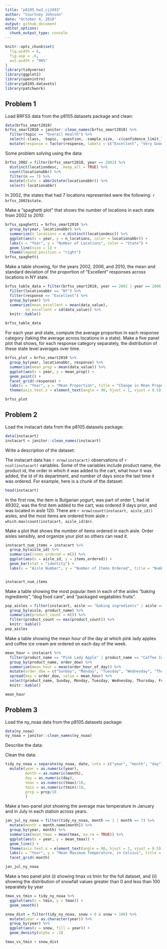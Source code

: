 ```yaml
---
title: "p8105_hw3_cj2493"
author: "Courtney Johnson"
date: "October 4, 2018"
output: github_document
editor_options: 
  chunk_output_type: console
---
```


```r
knitr::opts_chunk$set(
  fig.width = 6,
  fig.asp = .6,
  out.width = "90%"
)
library(tidyverse)
library(ggplot2)
library(openintro)
library(p8105.datasets)
library(patchwork)
```

## Problem 1

Load BRFSS data from the p8105.datasets package and clean:

```r
data(brfss_smart2010) 
brfss_smart2010 = janitor::clean_names(brfss_smart2010) %>%
  filter(topic == "Overall Health") %>%
  select(-class, -topic, -question, -sample_size, -c(confidence_limit_low:geo_location)) %>%
  mutate(response = factor(response, labels = c("Excellent", "Very Good", "Good", "Fair", "Poor")))
```

Some problem solving using the data:

```r
brfss_2002 = filter(brfss_smart2010, year == 2002) %>%
  distinct(locationdesc, .keep_all = TRUE) %>%
  count(locationabbr) %>%
  filter(n == 7) %>%
  mutate(state = abbr2state(locationabbr)) %>%
  select(-locationabbr)
```

In 2002, the states that had 7 locations represented were the following: `r brfss_2002$state`.

Make a "spaghetti plot" that shows the number of locations in each state from 2002 to 2010:

```r
brfss_spaghetti = brfss_smart2010 %>%
  group_by(year, locationabbr) %>%
  summarize(n_locations = n_distinct(locationdesc)) %>%
  ggplot(aes(x = year, y = n_locations, color = locationabbr)) + 
  labs(x = "Year", y = "Number of Locations", color = "State") +
  geom_line(size = 1) +
  theme(legend.position = "right")
brfss_spaghetti
```

Make a table showing, for the years 2002, 2006, and 2010, the mean and standard deviation of the proportion of "Excellent"
 responses across locations in NY state.
 
```r
brfss_table_data = filter(brfss_smart2010, year == 2002 | year == 2006 | year == 2010) %>%
  filter(locationabbr == "NY") %>%
  filter(response == "Excellent") %>%
  group_by(year) %>%
  summarize(mean_excellent = mean(data_value),
         sd_excellent = sd(data_value)) %>%
  knitr::kable()

brfss_table_data
```

For each year and state, compute the average proportion in each response category (taking the average across locations in a state). Make a five panel plot that shows, for each response category separately, the distribution of these state level averages over time. 

```r
brfss_plot = brfss_smart2010 %>%
  group_by(year, locationabbr, response) %>%
  summarize(mean_prop = mean(data_value)) %>%
  ggplot(aes(x = year, y = mean_prop)) + 
  geom_point() + 
  facet_grid(~response) +
  labs(x = "Year", y = "Mean Proportion", title = "Change in Mean Proportions Over Time by Response") +
  theme(axis.text.x = element_text(angle = 90, hjust = 1, vjust = 0.5))

brfss_plot
```


## Problem 2

Load the instacart data from the p8105.datasets package:

```r
data(instacart) 
instacart = janitor::clean_names(instacart)
```

Write a description of the dataset:

The instacart data has `r nrow(instacart)` observations of `r ncol(instacart)` variables. Some of the variables include product name, the product id, the order in which it was added to the cart, what hour it was added, the id of its department, and number of days since the last time it was ordered. For example, here is a chunk of the dataset: 

```r
head(instacart)
```

In the first row, the item is Bulgarian yogurt, was part of order 1, had id 49302, was the first item added to the cart, was ordered 9 days prior, and was located in aisle 120. There are `r nrow(count(instacart, aisle_id))` aisles, and the most items are ordered from aisle `r which.max(count(instacart, aisle_id)$n)`.

Make a plot that shows the number of items ordered in each aisle. Order aisles sensibly, and organize your plot so others can read it. 

```r
instacart_num_items = instacart %>%
  group_by(aisle_id) %>%
  summarize(items_ordered = n()) %>%
  ggplot(aes(x = aisle_id, y = items_ordered)) +
  geom_bar(stat = "identity") +
  labs(x = "Aisle Number", y = "Number of Items Ordered", title = "Number of Items Ordered in Each Aisle")


instacart_num_items
```

Make a table showing the most popular item in each of the aisles "baking ingredients", "dog food care", and "packaged vegatables fruits".

```r
pop_aisles = filter(instacart, aisle == "baking ingredients" | aisle == "dog food care" | aisle == "packaged vegetables fruits") %>%
  group_by(aisle, product_name) %>%
  summarize(product_count = n()) %>%
  filter(product_count == max(product_count)) %>%
  knitr::kable()
pop_aisles
```



Make a table showing the mean hour of the day at which pink lady apples and coffee ice cream are ordered on each day of the week. 

```r
mean_hour = instacart %>%
  filter(product_name == "Pink Lady Apple" | product_name == "Coffee Ice Cream") %>%
  group_by(product_name, order_dow) %>%
  summarize(mean_hour = mean(order_hour_of_day)) %>%
  mutate(order_dow = c("Sunday", "Monday", "Tuesday", "Wednesday", "Thursday", "Friday", "Saturday")) %>%
  spread(key = order_dow, value = mean_hour) %>%
  select(product_name, Sunday, Monday, Tuesday, Wednesday, Thursday, Friday, Saturday) %>%
  knitr::kable()

mean_hour
```


## Problem 3

Load the ny_noaa data from the p8105.datasets package:

```r
data(ny_noaa)
ny_noaa = janitor::clean_names(ny_noaa)
```

Describe the data:

Clean the data:

```r
tidy_ny_noaa = separate(ny_noaa, date, into = c("year", "month", "day"), sep = "-") %>%
  mutate(year = as.numeric(year), 
         month = as.numeric(month), 
         day = as.numeric(day), 
         tmax = as.numeric(tmax)/10, 
         tmin = as.numeric(tmin)/10,
         prcp = prcp/10
         )
```

Make a two-panel plot showing the average max temperature in January and in July in each station across years.

```r
jan_jul_ny_noaa = filter(tidy_ny_noaa, month == 1 | month == 7) %>%
  mutate(month = month.name[month]) %>%
  group_by(year, month) %>%
  summarize(mean_tmax = mean(tmax, na.rm = TRUE)) %>%
  ggplot(aes(x = year, y = mean_tmax)) +
  geom_line() + 
  theme(axis.text.x = element_text(angle = 90, hjust = 1, vjust = 0.5)) +
  labs(x = "Year", y = "Mean Maximum Temperature, in Celsius", title = "Change in Temperature in New York") + 
  facet_grid(~month) 

jan_jul_ny_noaa
```

Make a two panel plot (i) showing tmax vs tmin for the full dataset, and (ii) showing the distribution of snowfall values greater than 0 and less than 100 separately by year

```r
tmax_vs_tmin = tidy_ny_noaa %>%
  ggplot(aes(x = tmin, y = tmax)) +
  geom_smooth()

snow_dist = filter(tidy_ny_noaa, snow > 0 & snow < 100) %>%
  mutate(year = as.character(year)) %>%
  group_by(year) %>%
  ggplot(aes(x = snow, fill = year)) +
  geom_density(alpha = .3)  

tmax_vs_tmin + snow_dist
```



